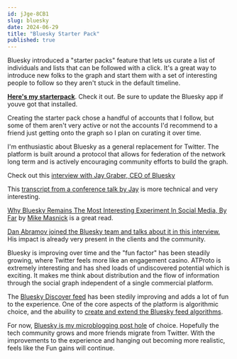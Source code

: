 ```yaml
---
id: jJge-8CB1
slug: bluesky
date: 2024-06-29
title: "Bluesky Starter Pack"
published: true
---
```


Bluesky introduced a "starter packs" feature that lets us curate a list of individuals and lists that can be followed with a click. It's a great way to introduce new folks to the graph and start them with a set of interesting people to follow so they aren't stuck in the default timeline.

**[Here's my starterpack](https://go.bsky.app/4hPRktc)**. Check it out. Be sure to update the Bluesky app if youve got that installed. 

Creating the starter pack chose a handful of accounts that I follow, but some of them aren't very active or not the accounts I'd recommend to a friend just getting onto the graph so I plan on curating it over time.

I'm enthusiastic about Bluesky as a general replacement for Twitter. The platform is built around a protocol that allows for federation of the network long term and is actively encouraging community efforts to build the graph.

Check out this [interview with Jay Graber, CEO of Bluesky](https://www.theverge.com/2024/3/25/24108872/bluesky-ceo-graber-federation-social-media-decoder-interview)

This [transcript from a conference talk by Jay](https://protocol.ai/blog/transcription-bluesky-blog/) is more technical and very interesting.

[Why Bluesky Remains The Most Interesting Experiment In Social Media, By Far](https://www.techdirt.com/2024/03/27/why-bluesky-remains-the-most-interesting-experiment-in-social-media-by-far/) by [Mike Masnick](https://bsky.app/profile/mmasnick.bsky.social) is a great read.

[Dan Abramov joined the Bluesky team and talks about it in this interview.](https://tomorrow.fm/95) His impact is already very present in the clients and the community.

Bluesky is improving over time and the "fun factor" has been steadily growing, where Twitter feels more like an engagement casino. ATProto is extremely interesting and has shed loads of undiscovered potential which is exciting. It makes me think about distribution and the flow of information through the social graph independent of a single commercial platform.

The [Bluesky Discover feed](https://bsky.app/profile/bsky.app/feed/whats-hot) has been stedily improving and adds a lot of fun to the experience. One of the core aspects of the platform is algorithmic choice, and the abuility to [create and extend the Bluesky feed algorithms](https://bsky.social/about/blog/7-27-2023-custom-feeds).

For now, [Bluesky is my microblogging post hole](https://bsky.app/profile/joelhooks.com) of choice. Hopefully the tech community grows and more friends migrate from Twitter. With the improvements to the experience and hanging out becoming more realistic, feels like the Fun gains will continue.
